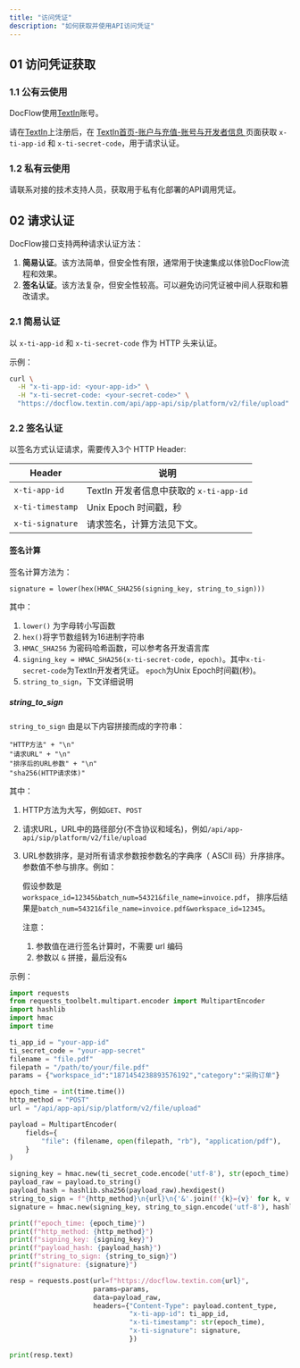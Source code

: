 ```yaml
---
title: "访问凭证"
description: "如何获取并使用API访问凭证"
---
```


## 01 访问凭证获取

### 1.1 公有云使用

DocFlow使用[TextIn](https://www.textin.com/)账号。

请在[TextIn](https://www.textin.com/)上注册后，在 [TextIn首页-账户与充值-账号与开发者信息 ](https://www.textin.com/console/dashboard/setting)页面获取 `x-ti-app-id` 和 `x-ti-secret-code`，用于请求认证。

### 1.2 私有云使用

请联系对接的技术支持人员，获取用于私有化部署的API调用凭证。

## 02 请求认证

DocFlow接口支持两种请求认证方法：

1. **简易认证**。该方法简单，但安全性有限，通常用于快速集成以体验DocFlow流程和效果。
2. **签名认证**。该方法复杂，但安全性较高。可以避免访问凭证被中间人获取和篡改请求。

### 2.1 简易认证

以 `x-ti-app-id`  和 `x-ti-secret-code` 作为 HTTP 头来认证。

示例：

<CodeGroup>

```bash curl
curl \
  -H "x-ti-app-id: <your-app-id>" \
  -H "x-ti-secret-code: <your-secret-code>" \
  "https://docflow.textin.com/api/app-api/sip/platform/v2/file/upload"
```

</CodeGroup>

### 2.2 签名认证

以签名方式认证请求，需要传入3个 HTTP Header:

| Header           | 说明                             |
| ---------------- | ------------------------------ |
| `x-ti-app-id`    | TextIn 开发者信息中获取的 `x-ti-app-id` |
| `x-ti-timestamp` | Unix Epoch 时间戳，秒               |
| `x-ti-signature` | 请求签名，计算方法见下文。                  |

#### 签名计算

签名计算方法为：

```
signature = lower(hex(HMAC_SHA256(signing_key, string_to_sign)))
```

其中：

1. `lower()` 为字母转小写函数
2. `hex()`将字节数组转为16进制字符串
3. `HMAC_SHA256` 为密码哈希函数，可以参考各开发语言库
4. `signing_key = HMAC_SHA256(x-ti-secret-code, epoch)`。其中`x-ti-secret-code`为TextIn开发者凭证。 `epoch`为Unix Epoch时间戳(秒)。
5. `string_to_sign`，下文详细说明

##### string_to_sign

`string_to_sign` 由是以下内容拼接而成的字符串：

```
"HTTP方法" + "\n"
"请求URL" + "\n"
"排序后的URL参数" + "\n"
"sha256(HTTP请求体)"
```

其中：

1. HTTP方法为大写，例如`GET`、`POST`
2. 请求URL，URL中的路径部分(不含协议和域名)，例如`/api/app-api/sip/platform/v2/file/upload`
3. URL参数排序，是对所有请求参数按参数名的字典序（ ASCII 码）升序排序。参数值不参与排序。例如：

   假设参数是`workspace_id=12345&batch_num=54321&file_name=invoice.pdf`，
   排序后结果是`batch_num=54321&file_name=invoice.pdf&workspace_id=12345`。

   注意：
   1. 参数值在进行签名计算时，不需要 url 编码
   2. 参数以 `&` 拼接，最后没有`&`

示例：

<CodeGroup>

```python Python expandable {7,8,9,10,11,23,24,25,26,27,28,29,30,31,32,33,34} icon=python lines
import requests
from requests_toolbelt.multipart.encoder import MultipartEncoder
import hashlib
import hmac
import time

ti_app_id = "your-app-id"
ti_secret_code = "your-app-secret"
filename = "file.pdf"
filepath = "/path/to/your/file.pdf"
params = {"workspace_id":"1871454238893576192","category":"采购订单"}

epoch_time = int(time.time())
http_method = "POST"
url = "/api/app-api/sip/platform/v2/file/upload"

payload = MultipartEncoder(
    fields={
        "file": (filename, open(filepath, "rb"), "application/pdf"),
    }
)

signing_key = hmac.new(ti_secret_code.encode('utf-8'), str(epoch_time).encode('utf-8'), hashlib.sha256).digest()
payload_raw = payload.to_string()
payload_hash = hashlib.sha256(payload_raw).hexdigest()
string_to_sign = f"{http_method}\n{url}\n{'&'.join(f'{k}={v}' for k, v in sorted(params.items()))}\n{payload_hash}"
signature = hmac.new(signing_key, string_to_sign.encode('utf-8'), hashlib.sha256).hexdigest()

print(f"epoch_time: {epoch_time}")
print(f"http_method: {http_method}")
print(f"signing_key: {signing_key}")
print(f"payload_hash: {payload_hash}")
print(f"string_to_sign: {string_to_sign}")
print(f"signature: {signature}")

resp = requests.post(url=f"https://docflow.textin.com{url}", 
                     params=params, 
                     data=payload_raw, 
                     headers={"Content-Type": payload.content_type,
                              "x-ti-app-id": ti_app_id,
                              "x-ti-timestamp": str(epoch_time),
                              "x-ti-signature": signature,
                              })

print(resp.text)
```

</CodeGroup>